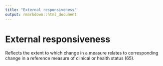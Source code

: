```yaml
---
title: "External responsiveness"
output: rmarkdown::html_document
---
```


# External responsiveness

Reflects the extent to which change in a  measure relates to corresponding change  in a reference measure of clinical or health  status (65).
